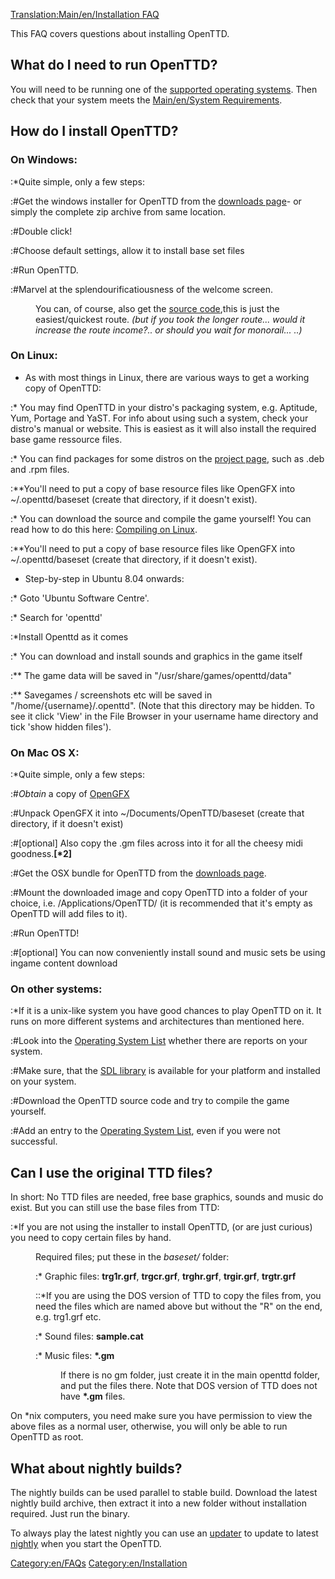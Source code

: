 [[Translation:Main/en/Installation FAQ]]{{en/FAQmenu}}

This FAQ covers questions about installing OpenTTD.

== What do I need to run OpenTTD? ==
You will need to be running one of the [[Main/en/Operating system|supported operating systems]]. Then check that your system meets the [[Main/en/System Requirements]].

== How do I install OpenTTD? ==
{{en/Outdated|Paths are not accurate. Refer to the readme shipped with OpenTTD}}

=== On Windows: ===
:*Quite simple, only a few steps:
:#Get the windows installer for OpenTTD from the [http://www.openttd.org/download-stable downloads page]- or simply the complete zip archive from same location.
:#Double click!
:#Choose default settings, allow it to install base set files
:#Run OpenTTD.
:#Marvel at the splendourificatiousness of the welcome screen.

:You can, of course, also get the [[Main/en/FAQ development#Source code|source code]],this is just the easiest/quickest route. ''(but if you took the longer route... would it increase the route income?.. or should you wait for monorail... ..)''

=== On Linux: ===
* As with most things in Linux, there are various ways to get a working copy of OpenTTD:
:* You may find OpenTTD in your distro's packaging system, e.g. Aptitude, Yum, Portage and YaST. For info about using such a system, check your distro's manual or website. This is easiest as it will also install the required base game ressource files.
:* You can find packages for some distros on the [http://www.openttd.org/download-stable project page], such as .deb and .rpm files.
:**You'll need to put a copy of base resource files like OpenGFX into ~/.openttd/baseset (create that directory, if it doesn't exist).
:* You can download the source and compile the game yourself! You can read how to do this here: [[Main/en/Compiling on (GNU/)Linux and *BSD|Compiling on Linux]].
:**You'll need to put a copy of base resource files like OpenGFX into ~/.openttd/baseset (create that directory, if it doesn't exist).

* Step-by-step in Ubuntu 8.04 onwards:
:* Goto 'Ubuntu Software Centre'.
:* Search for 'openttd'
:*Install Openttd as it comes
:* You can download and install sounds and graphics in the game itself
:** The game data will be saved in "/usr/share/games/openttd/data"
:** Savegames / screenshots etc will be saved in "/home/{username}/.openttd". (Note that this directory may be hidden. To see it click 'View' in the File Browser in your username hame directory and tick 'show hidden files').

=== On Mac OS X: ===
:*Quite simple, only a few steps:
:#''Obtain'' a copy of [http://www.openttd.org/download-opengfx OpenGFX]
:#Unpack OpenGFX it into ~/Documents/OpenTTD/baseset (create that directory, if it doesn't exist)
:#[optional] Also copy the .gm files across into it for all the cheesy midi goodness.'''[*2]'''
:#Get the OSX bundle for OpenTTD from the [http://www.openttd.org/download-stable downloads page].
:#Mount the downloaded image and copy OpenTTD into a folder of your choice, i.e. /Applications/OpenTTD/ (it is recommended that it's empty as OpenTTD will add files to it).
:#Run OpenTTD!
:#[optional] You can now conveniently install sound and music sets be using ingame content download

=== On other systems: ===
:*If it is a unix-like system you have good chances to play OpenTTD on it. It runs on more different systems and architectures than mentioned here.
:#Look into the [[Main/en/Operating system|Operating System List]] whether there are reports on your system.
:#Make sure, that the [http://libsdl.org SDL library] is available for your platform and installed on your system.
:#Download the OpenTTD source code and try to compile the game yourself.
:#Add an entry to the [[Main/en/Operating system|Operating System List]], even if you were not successful.

== Can I use the original TTD files? ==

In short: No TTD files are needed, free base graphics, sounds and music do exist. But you can still use the base files from TTD:

:*If you are not using the installer to install OpenTTD, (or are just curious) you need to copy certain files by hand.
:Required files; put these in the <i>baseset/</i> folder:
::* Graphic files: <b>trg1r.grf</b>, <b>trgcr.grf</b>, <b>trghr.grf</b>, <b>trgir.grf</b>, <b>trgtr.grf</b>
:::*If you are using the DOS version of TTD to copy the files from, you need the files which are named above but without the "R" on the end, e.g. trg1.grf etc.
::* Sound files: <b>sample.cat</b>
::* Music files: <b>*.gm</b>
::If there is no gm folder, just create it in the main openttd folder, and put the files there. Note that DOS version of TTD does not have <b>*.gm</b> files.

On *nix computers, you need make sure you have permission to view the above files as a normal user, otherwise, you will only be able to run OpenTTD as root.

== What about nightly builds? ==
The nightly builds can be used parallel to stable build. Download the latest nightly build archive, then extract it into a new folder without installation required. Just run the binary.

To always play the latest nightly you can use an [[Main/en/OpenTTD Updaters|updater]] to update to latest [[Main/en/Nightly build|nightly]] when you start the OpenTTD.

[[Category:en/FAQs]]
[[Category:en/Installation]]